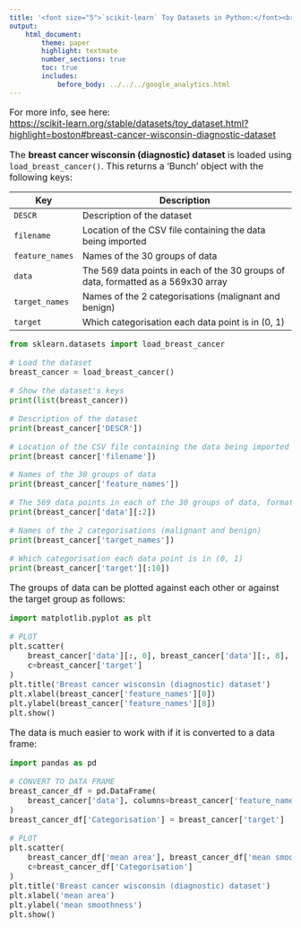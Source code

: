 ```yaml
---
title: '<font size="5">`scikit-learn` Toy Datasets in Python:</font><br>Breast cancer wisconsin (diagnostic) dataset'
output:
    html_document:
        theme: paper
        highlight: textmate
        number_sections: true
        toc: true
        includes:
            before_body: ../../../google_analytics.html
---
```


<font size="3">

For more info, see here:  
[https://scikit-learn.org/stable/datasets/toy_dataset.html?highlight=boston#breast-cancer-wisconsin-diagnostic-dataset](https://scikit-learn.org/stable/datasets/toy_dataset.html?highlight=boston#breast-cancer-wisconsin-diagnostic-dataset)

The **breast cancer wisconsin (diagnostic) dataset** is loaded using `load_breast_cancer()`. This returns a 'Bunch' object with the following keys:

| Key | Description |
|-----|-------------------------------------------------------------|
| `DESCR` | Description of the dataset |
| `filename` | Location of the CSV file containing the data being imported |
| `feature_names` | Names of the 30 groups of data |
| `data` | The 569 data points in each of the 30 groups of data, formatted as a 569x30 array |
| `target_names` | Names of the 2 categorisations (malignant and benign) |
| `target` | Which categorisation each data point is in (0, 1) |

```python
from sklearn.datasets import load_breast_cancer

# Load the dataset
breast_cancer = load_breast_cancer()

# Show the dataset's keys
print(list(breast_cancer))
```

```python
# Description of the dataset
print(breast_cancer['DESCR'])
```

```python
# Location of the CSV file containing the data being imported
print(breast_cancer['filename'])
```

```python
# Names of the 30 groups of data
print(breast_cancer['feature_names'])
```

```python
# The 569 data points in each of the 30 groups of data, formatted as a 569x30 array
print(breast_cancer['data'][:2])
```

```python
# Names of the 2 categorisations (malignant and benign)
print(breast_cancer['target_names'])
```

```python
# Which categorisation each data point is in (0, 1)
print(breast_cancer['target'][:10])
```

The groups of data can be plotted against each other or against the target
group as follows:

```python
import matplotlib.pyplot as plt

# PLOT
plt.scatter(
    breast_cancer['data'][:, 0], breast_cancer['data'][:, 8],
    c=breast_cancer['target']
)
plt.title('Breast cancer wisconsin (diagnostic) dataset')
plt.xlabel(breast_cancer['feature_names'][0])
plt.ylabel(breast_cancer['feature_names'][8])
plt.show()
```

The data is much easier to work with if it is converted to a data frame:

```python
import pandas as pd

# CONVERT TO DATA FRAME
breast_cancer_df = pd.DataFrame(
    breast_cancer['data'], columns=breast_cancer['feature_names']
)
breast_cancer_df['Categorisation'] = breast_cancer['target']

# PLOT
plt.scatter(
    breast_cancer_df['mean area'], breast_cancer_df['mean smoothness'],
    c=breast_cancer_df['Categorisation']
)
plt.title('Breast cancer wisconsin (diagnostic) dataset')
plt.xlabel('mean area')
plt.ylabel('mean smoothness')
plt.show()
```

</font>
